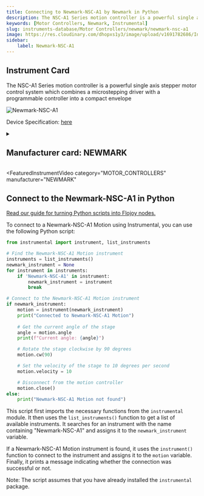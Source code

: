 ```yaml
---
title: Connecting to Newmark-NSC-A1 by Newmark in Python
description: The NSC-A1 Series motion controller is a powerful single axis stepper motor control system which combines a microstepping driver with a programmable controller into a compact envelope
keywords: [Motor Controllers, Newmark, Instrumental] 
slug: instruments-database/Motor Controllers/newmark/newmark-nsc-a1 
image: https://res.cloudinary.com/dhopxs1y3/image/upload/v1691782686/Instruments/Motion/Newmark---NSC-A1/Newmark---NSC-A1.webp
sidebar:
    label: Newmark-NSC-A1 
---
```



## Instrument Card

The NSC-A1 Series motion controller is a powerful single axis stepper motor control system which combines a microstepping driver with a programmable controller into a compact envelope

![Newmark-NSC-A1](https://res.cloudinary.com/dhopxs1y3/image/upload/v1691782686/Instruments/Motion/Newmark---NSC-A1/Newmark---NSC-A1.webp)

Device Specification: [here](https://www.newmarksystems.com/downloads/software/NSC-A/NSC-A1/NSC-A1_Manual_Rev_1.3.0.pdf)

<details style={{ marginTop: "15px"}}>
<summary><h2 style={{display:'inline'}}>Manufacturer card: NEWMARK</h2></summary>

![NEWMARK](https://res.cloudinary.com/dhopxs1y3/image/upload/v1692806153/Instruments/Vendor%20Logos/Newmark.png)

**Newmark Systems** is a world leader in precision rotary table technology designed for critical positioning applications

- Headquarters: USA
- Yearly Revenue (millions, USD): 12
- Vendor Website: [here](https://www.newmarksystems.com/)

</details>


<FeaturedInstrumentVideo
  category="MOTOR_CONTROLLERS"
  manufacturer="NEWMARK"
></FeaturedInstrumentVideo>

## Connect to the Newmark-NSC-A1 in Python

[Read our guide for turning Python scripts into Flojoy nodes.](https://docs.flojoy.ai/contribution/blocks/custom-flojoy-block/)



<Tabs>
<TabItem value="Flojoy" label="Flojoy" className="flojoy-instrument-tabs">

<NodeCardCollection category="MOTOR_CONTROLLERS" manufacturer="Newmark"></NodeCardCollection>

</TabItem>
<TabItem value="Instrumental" label="Instrumental">

To connect to a Newmark-NSC-A1 Motion using Instrumental, you can use the following Python script:

```python
from instrumental import instrument, list_instruments

# Find the Newmark-NSC-A1 Motion instrument
instruments = list_instruments()
newmark_instrument = None
for instrument in instruments:
    if 'Newmark-NSC-A1' in instrument:
        newmark_instrument = instrument
        break

# Connect to the Newmark-NSC-A1 Motion instrument
if newmark_instrument:
    motion = instrument(newmark_instrument)
    print("Connected to Newmark-NSC-A1 Motion")
    
    # Get the current angle of the stage
    angle = motion.angle
    print(f"Current angle: {angle}")

    # Rotate the stage clockwise by 90 degrees
    motion.cw(90)

    # Set the velocity of the stage to 10 degrees per second
    motion.velocity = 10

    # Disconnect from the motion controller
    motion.close()
else:
    print("Newmark-NSC-A1 Motion not found")
```

This script first imports the necessary functions from the `instrumental` module. It then uses the `list_instruments()` function to get a list of available instruments. It searches for an instrument with the name containing "Newmark-NSC-A1" and assigns it to the `newmark_instrument` variable.

If a Newmark-NSC-A1 Motion instrument is found, it uses the `instrument()` function to connect to the instrument and assigns it to the `motion` variable. Finally, it prints a message indicating whether the connection was successful or not.

Note: The script assumes that you have already installed the `instrumental` package.

</TabItem>
</Tabs>